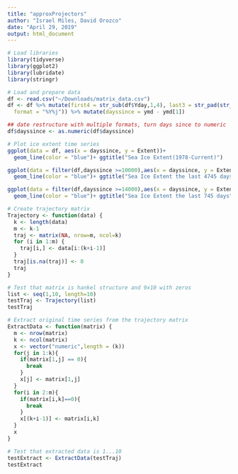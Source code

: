 ```yaml
---
title: "approxProjectors"
author: "Israel Miles, David Orozco"
date: "April 29, 2019"
output: html_document
---
```


```r
# Load libraries
library(tidyverse)
library(ggplot2)
library(lubridate)
library(stringr)
```
```r
# Load and prepare data
df <- read.csv("~/Downloads/matrix_data.csv")
df <- df %>% mutate(first4 = str_sub(df$Yday,1,4), last3 = str_pad(str_sub(df$Yday,5), 3, pad = "0")) %>% unite("Yday","first4","last3",sep ="") %>% mutate(ymd = as.Date(Yday,
  format = "%Y%j")) %>% mutate(dayssince = ymd - ymd[1])

## date restructure with multiple formats, turn days since to numeric
df$dayssince <- as.numeric(df$dayssince)
```
```r
# Plot ice extent time series
ggplot(data = df, aes(x = dayssince, y = Extent))+
  geom_line(color = "blue")+ ggtitle("Sea Ice Extent(1978-Current)")

ggplot(data = filter(df,dayssince >=10000),aes(x = dayssince, y = Extent))+
  geom_line(color = "blue")+ ggtitle("Sea Ice Extent the last 4745 days")

ggplot(data = filter(df,dayssince >=14000),aes(x = dayssince, y = Extent))+
  geom_line(color = "blue")+ ggtitle("Sea Ice Extent the last 745 days")
```
```r
# Create trajectory matrix
Trajectory <- function(data) {
  k <- length(data)
  m <- k-1
  traj <- matrix(NA, nrow=m, ncol=k)
  for (i in 1:m) {
    traj[i,] <- data[i:(k+i-1)]
  }
  traj[is.na(traj)] <- 0
  traj
}

# Test that matrix is hankel structure and 9x10 with zeros
list <- seq(1,10, length=10)
testTraj <- Trajectory(list)
testTraj
```
```r
# Extract original time series from the trajectory matrix
ExtractData <- function(matrix) {
  m <- nrow(matrix)
  k <- ncol(matrix)
  x <- vector("numeric",length = (k))
  for(j in 1:k){
    if(matrix[1,j] == 0){
      break
    }
    x[j] <- matrix[1,j]
  }
  for(i in 2:m){
    if(matrix[i,k]==0){
      break
    }
    x[(k+i-1)] <- matrix[i,k]
  }
  x
}

# Test that extracted data is 1...10
testExtract <- ExtractData(testTraj)
testExtract
```
```r

```

